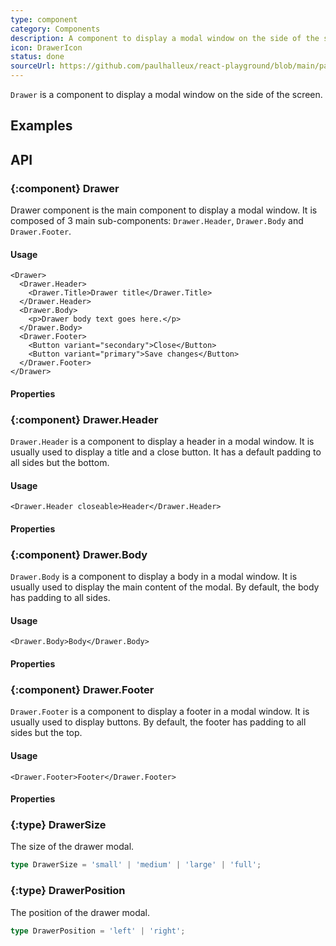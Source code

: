 ```yaml
---
type: component
category: Components
description: A component to display a modal window on the side of the screen.
icon: DrawerIcon
status: done
sourceUrl: https://github.com/paulhalleux/react-playground/blob/main/packages/playground/src/components/Drawer/Drawer.tsx
---
```


`Drawer` is a component to display a modal window on the side of the screen.

## Examples

<Example name="components/General/Drawer" />

## API

### \{:component} Drawer

Drawer component is the main component to display a modal window. It is composed of 3 main sub-components: `Drawer.Header`, `Drawer.Body` and `Drawer.Footer`.

#### Usage

```tsx
<Drawer>
  <Drawer.Header>
    <Drawer.Title>Drawer title</Drawer.Title>
  </Drawer.Header>
  <Drawer.Body>
    <p>Drawer body text goes here.</p>
  </Drawer.Body>
  <Drawer.Footer>
    <Button variant="secondary">Close</Button>
    <Button variant="primary">Save changes</Button>
  </Drawer.Footer>
</Drawer>
```

#### Properties

<Properties component="Drawer" />

### \{:component} Drawer.Header

`Drawer.Header` is a component to display a header in a modal window. It is usually used to display a title and a close button.
It has a default padding to all sides but the bottom.

#### Usage

```tsx
<Drawer.Header closeable>Header</Drawer.Header>
```

#### Properties

<Properties component="ModalHeader" />

### \{:component} Drawer.Body

`Drawer.Body` is a component to display a body in a modal window. It is usually used to display the main content of the modal.
By default, the body has padding to all sides.

#### Usage

```tsx
<Drawer.Body>Body</Drawer.Body>
```

#### Properties

<Properties component="ModalBody" />


### \{:component} Drawer.Footer

`Drawer.Footer` is a component to display a footer in a modal window. It is usually used to display buttons.
By default, the footer has padding to all sides but the top.

#### Usage

```tsx
<Drawer.Footer>Footer</Drawer.Footer>
```

#### Properties

<Properties component="ModalFooter" />


### \{:type} DrawerSize

The size of the drawer modal.

```ts
type DrawerSize = 'small' | 'medium' | 'large' | 'full';
```

### \{:type} DrawerPosition

The position of the drawer modal.

```ts
type DrawerPosition = 'left' | 'right';
```